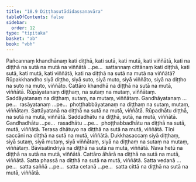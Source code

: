 ```yaml
---
title: "18.9 Diṭṭhasutādidassanavāra"
tableOfContents: false
sidebar:
  order: 12
type: "tipitaka"
basket: "ab"
book: "vbh"
---
```



<DynamicBreadcrumb />

<Division number="1036" book="vbh" bookNo="30" page="444">

<Paragraph number="3208" book="vbh">
Pañcannaṃ khandhānaṃ kati diṭṭhā, kati sutā, kati mutā, kati viññātā, kati na diṭṭhā na sutā na mutā na viññātā …pe…  sattannaṃ cittānaṃ kati diṭṭhā, kati sutā, kati mutā, kati viññātā, kati na diṭṭhā na sutā na mutā na viññātā?
</Paragraph>

</Division>
<Division number="1037" book="vbh" bookNo="30" page="445">

<Paragraph number="3209" book="vbh">
Rūpakkhandho siyā diṭṭho, siyā suto, siyā muto, siyā viññāto, siyā na diṭṭho na suto na muto, viññāto. Cattāro khandhā na diṭṭhā na sutā na mutā, viññātā.
</Paragraph>

<Paragraph number="3210" book="vbh">
Rūpāyatanaṃ diṭṭhaṃ, na sutaṃ na mutaṃ, viññātaṃ. Saddāyatanaṃ na diṭṭhaṃ, sutaṃ, na mutaṃ, viññātaṃ. Gandhāyatanaṃ …pe…  rasāyatanaṃ …pe…  phoṭṭhabbāyatanaṃ na diṭṭhaṃ na sutaṃ, mutaṃ, viññātaṃ. Sattāyatanā na diṭṭhā na sutā na mutā, viññātā.
</Paragraph>

<Paragraph number="3211" book="vbh">
Rūpadhātu diṭṭhā, na sutā na mutā, viññātā. Saddadhātu na diṭṭhā, sutā, na mutā, viññātā. Gandhadhātu …pe…  rasadhātu …pe…  phoṭṭhabbadhātu na diṭṭhā na sutā, mutā, viññātā. Terasa dhātuyo na diṭṭhā na sutā na mutā, viññātā.
</Paragraph>

<Paragraph number="3212" book="vbh">
Tīṇi saccāni na diṭṭhā na sutā na mutā, viññātā. Dukkhasaccaṃ siyā diṭṭhaṃ, siyā sutaṃ, siyā mutaṃ, siyā viññātaṃ, siyā na diṭṭhaṃ na sutaṃ na mutaṃ, viññātaṃ.
</Paragraph>

<Paragraph number="3213" book="vbh">
Bāvīsatindriyā na diṭṭhā na sutā na mutā, viññātā. Nava hetū na diṭṭhā na sutā na mutā, viññātā. Cattāro āhārā na diṭṭhā na sutā na mutā, viññātā. Satta phassā na diṭṭhā na sutā na mutā, viññātā. Satta vedanā …pe…  satta saññā …pe…  satta cetanā …pe…  satta cittā na diṭṭhā na sutā na mutā, viññātā.
</Paragraph>
</Division>